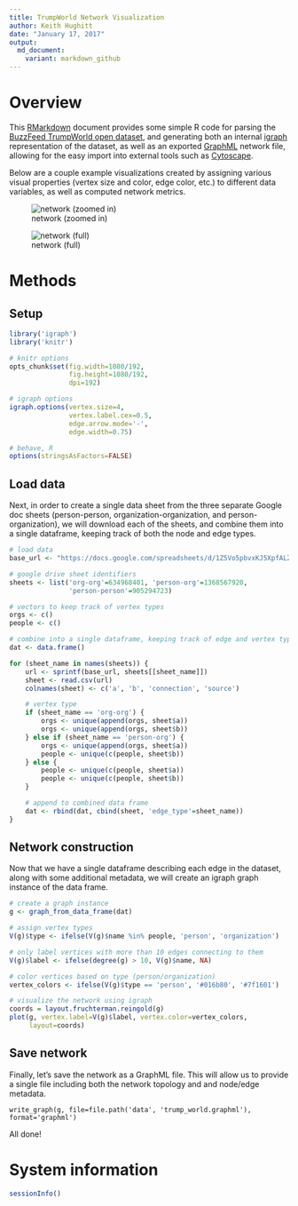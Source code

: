 ```yaml
---
title: TrumpWorld Network Visualization
author: Keith Hughitt
date: "January 17, 2017"
output:
  md_document:
    variant: markdown_github
---
```


# Overview

This [RMarkdown](http://rmarkdown.rstudio.com/) document provides some simple R
code for parsing the [BuzzFeed TrumpWorld open
dataset](https://www.buzzfeed.com/johntemplon/help-us-map-trumpworld?utm_term=.prXl6l32Z#.id0L5LXdZ),
and generating both an internal [igraph](http://igraph.org/r/) representation
of the dataset, as well as an exported [GraphML](http://graphml.graphdrawing.org/) network
file, allowing for the easy import into external tools such as
[Cytoscape](http://www.cytoscape.org/).

Below are a couple example visualizations created by assigning various visual
properties (vertex size and color, edge color, etc.) to different data
variables, as well as computed network metrics.

![network (zoomed in)](img/network-cytoscape-zoomed.png)

![network (full)](img/network-cytoscape-full.png)

# Methods

## Setup

```r
library('igraph')
library('knitr')

# knitr options
opts_chunk$set(fig.width=1080/192,
               fig.height=1080/192,
               dpi=192)

# igraph options
igraph.options(vertex.size=4,
               vertex.label.cex=0.5,
               edge.arrow.mode='-',
               edge.width=0.75)

# behave, R
options(stringsAsFactors=FALSE)
```

## Load data

Next, in order to create a single data sheet from the three separate Google doc
sheets (person-person, organization-organization, and person-organization), we
will download each of the sheets, and combine them into a single dataframe,
keeping track of both the node and edge types.

```r
# load data
base_url <- "https://docs.google.com/spreadsheets/d/1Z5Vo5pbvxKJ5XpfALZXvCzW26Cl4we3OaN73K9Ae5Ss/pub?gid=%d&output=csv"

# google drive sheet identifiers
sheets <- list('org-org'=634968401, 'person-org'=1368567920,
               'person-person'=905294723)

# vectors to keep track of vertex types
orgs <- c()
people <- c()

# combine into a single dataframe, keeping track of edge and vertex types
dat <- data.frame()

for (sheet_name in names(sheets)) {
    url <- sprintf(base_url, sheets[[sheet_name]])
    sheet <- read.csv(url)
    colnames(sheet) <- c('a', 'b', 'connection', 'source')

    # vertex type
    if (sheet_name == 'org-org') {
        orgs <- unique(append(orgs, sheet$a))
        orgs <- unique(append(orgs, sheet$b))
    } else if (sheet_name == 'person-org') {
        orgs <- unique(append(orgs, sheet$a))
        people <- unique(c(people, sheet$b))
    } else {
        people <- unique(c(people, sheet$a))
        people <- unique(c(people, sheet$b))
    }

    # append to combined data frame
    dat <- rbind(dat, cbind(sheet, 'edge_type'=sheet_name))
}
```

## Network construction

Now that we have a single dataframe describing each edge in the dataset, along
with some additional metadata, we will create an igraph graph instance of the
data frame.

```r
# create a graph instance
g <- graph_from_data_frame(dat)

# assign vertex types
V(g)$type <- ifelse(V(g)$name %in% people, 'person', 'organization')

# only label vertices with more than 10 edges connecting to them
V(g)$label <- ifelse(degree(g) > 10, V(g)$name, NA)

# color vertices based on type (person/organization)
vertex_colors <- ifelse(V(g)$type == 'person', '#016b80', '#7f1601')

# visualize the network using igraph
coords = layout.fruchterman.reingold(g)
plot(g, vertex.label=V(g)$label, vertex.color=vertex_colors,
     layout=coords)
```

## Save network

Finally, let's save the network as a GraphML file. This will allow us to
provide a single file including both the network topology and and node/edge
metadata.

```
write_graph(g, file=file.path('data', 'trump_world.graphml'), format='graphml')
```

All done!

# System information

```r
sessionInfo()
```


